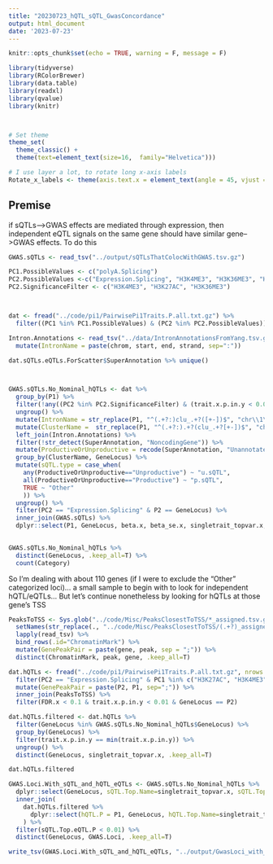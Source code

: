 ```yaml
---
title: "20230723_hQTL_sQTL_GwasConcordance"
output: html_document
date: '2023-07-23'
---
```


```r
knitr::opts_chunk$set(echo = TRUE, warning = F, message = F)

library(tidyverse)
library(RColorBrewer)
library(data.table)
library(readxl)
library(qvalue)
library(knitr)



# Set theme
theme_set(
  theme_classic() +
  theme(text=element_text(size=16,  family="Helvetica")))

# I use layer a lot, to rotate long x-axis labels
Rotate_x_labels <- theme(axis.text.x = element_text(angle = 45, vjust = 1, hjust=1))
```

## Premise

if sQTLs-->GWAS effects are mediated through expression, then independent eQTL signals on the same gene should have similar gene-->GWAS effects. To do this

```r
GWAS.sQTLs <- read_tsv("../output/sQTLsThatColocWithGWAS.tsv.gz")

PC1.PossibleValues <- c("polyA.Splicing")
PC2.PossibleValues <-c("Expression.Splicing", "H3K4ME3", "H3K36ME3", "H3K27AC", "H3K4ME1", "chRNA.Expression.Splicing")
PC2.SignificanceFilter <- c("H3K4ME3", "H3K27AC", "H3K36ME3")



dat <- fread("../code/pi1/PairwisePi1Traits.P.all.txt.gz") %>%
  filter((PC1 %in% PC1.PossibleValues) & (PC2 %in% PC2.PossibleValues))

Intron.Annotations <- read_tsv("../data/IntronAnnotationsFromYang.tsv.gz") %>%
  mutate(IntronName = paste(chrom, start, end, strand, sep=":"))

dat.sQTLs.eQTLs.ForScatter$SuperAnnotation %>% unique()



GWAS.sQTLs.No_Nominal_hQTLs <- dat %>%
  group_by(P1) %>%
  filter(!any((PC2 %in% PC2.SignificanceFilter) & (trait.x.p.in.y < 0.01))) %>%
  ungroup() %>%
  mutate(IntronName = str_replace(P1, "^(.+?:)clu_.+?([+-])$", "chr\\1\\2")) %>%
  mutate(ClusterName =  str_replace(P1, "^(.+?:).+?(clu_.+?[+-])$", "chr\\1\\2")) %>%
  left_join(Intron.Annotations) %>%
  filter(!str_detect(SuperAnnotation, "NoncodingGene")) %>%
  mutate(ProductiveOrUnproductive = recode(SuperAnnotation, "UnannotatedJunc_ProductiveCodingGene"="Productive", "UnannotatedJunc_UnproductiveCodingGene"="Unproductive", "AnnotatedJunc_ProductiveCodingGene"="Productive", "AnnotatedJunc_UnproductiveCodingGene"="Unproductive")) %>%
  group_by(ClusterName, GeneLocus) %>%
  mutate(sQTL.type = case_when(
    any(ProductiveOrUnproductive=="Unproductive") ~ "u.sQTL",
    all(ProductiveOrUnproductive=="Productive") ~ "p.sQTL",
    TRUE ~ "Other"
    )) %>%
  ungroup() %>%
  filter(PC2 == "Expression.Splicing" & P2 == GeneLocus) %>%
  inner_join(GWAS.sQTLs) %>%
  dplyr::select(P1, GeneLocus, beta.x, beta_se.x, singletrait_topvar.x, trait.x.p.in.y, x.beta.in.y, x.beta_se.in.y, chrom:strand, symbol, SuperAnnotation, SemiSupergroupAnnotations, ProductiveOrUnproductive, sQTL.type, GWAS.Loci, GWAS.accession, TopCandidateSNP, Category, gwas.trait)
  

GWAS.sQTLs.No_Nominal_hQTLs %>%
  distinct(GeneLocus, .keep_all=T) %>%
  count(Category)


```

So I'm dealing with about 110 genes (if I were to exclude the "Other" categorized loci)... a small sample to begin with to look for independent hQTL/eQTLs... But let's continue nonetheless by looking for hQTLs at those gene's TSS

```r
PeaksToTSS <- Sys.glob("../code/Misc/PeaksClosestToTSS/*_assigned.tsv.gz") %>%
  setNames(str_replace(., "../code/Misc/PeaksClosestToTSS/(.+?)_assigned.tsv.gz", "\\1")) %>%
  lapply(read_tsv) %>%
  bind_rows(.id="ChromatinMark") %>%
  mutate(GenePeakPair = paste(gene, peak, sep = ";")) %>%
  distinct(ChromatinMark, peak, gene, .keep_all=T)

dat.hQTLs <- fread("../code/pi1/PairwisePi1Traits.P.all.txt.gz", nrows = Inf) %>%
  filter(PC2 == "Expression.Splicing" & PC1 %in% c("H3K27AC", "H3K4ME3", "H3K4ME1")) %>%
  mutate(GenePeakPair = paste(P2, P1, sep=";")) %>%
  inner_join(PeaksToTSS) %>%
  filter(FDR.x < 0.1 & trait.x.p.in.y < 0.01 & GeneLocus == P2)

dat.hQTLs.filtered <- dat.hQTLs %>%
  filter(GeneLocus %in% GWAS.sQTLs.No_Nominal_hQTLs$GeneLocus) %>%
  group_by(GeneLocus) %>%
  filter(trait.x.p.in.y == min(trait.x.p.in.y)) %>%
  ungroup() %>%
  distinct(GeneLocus, singletrait_topvar.x, .keep_all=T)

dat.hQTLs.filtered

GWAS.Loci.With_sQTL_and_hQTL_eQTLs <- GWAS.sQTLs.No_Nominal_hQTLs %>%
  dplyr::select(GeneLocus, sQTL.Top.Name=singletrait_topvar.x, sQTL.Top.eQTL.beta=x.beta.in.y, sQTL.Top.eQTL.beta_se=x.beta_se.in.y, sQTL.Top.eQTL.P=trait.x.p.in.y, chrom:GWAS.accession, gwas.trait, Colocalized.Top.Name = TopCandidateSNP,Category ) %>%
  inner_join(
    dat.hQTLs.filtered %>%
      dplyr::select(hQTL.P = P1, GeneLocus, hQTL.Top.Name=singletrait_topvar.x, hQTL.Top.eQTL.beta=x.beta.in.y, hQTL.Top.eQTL.beta_se=x.beta_se.in.y, hQTL.Top.eQTL.P=trait.x.p.in.y)
    ) %>%
  filter(sQTL.Top.eQTL.P < 0.01) %>%
  distinct(GeneLocus, GWAS.Loci, .keep_all=T)

write_tsv(GWAS.Loci.With_sQTL_and_hQTL_eQTLs, "../output/GwasLoci_with_sQTL_and_hQTL_eQTLs.tsv")
```

